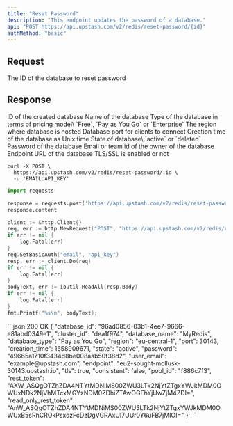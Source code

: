 ```yaml
---
title: "Reset Password"
description: "This endpoint updates the password of a database."
api: "POST https://api.upstash.com/v2/redis/reset-password/{id}"
authMethod: "basic"
---
```


## Request

<ParamField path="id" required>
  The ID of the database to reset password
</ParamField>

## Response

<ResponseField name="database_id" type="string">
  ID of the created database
</ResponseField>
<ResponseField name="database_name" type="string">
  Name of the database
</ResponseField>
<ResponseField name="database_type" type="string">
  Type of the database in terms of pricing model\ `Free`, `Pay as You Go` or
  `Enterprise`
</ResponseField>
<ResponseField name="region" type="string">
  The region where database is hosted
</ResponseField>
<ResponseField name="port" type="int">
  Database port for clients to connect
</ResponseField>
<ResponseField name="creation_time" type="int">
  Creation time of the database as Unix time
</ResponseField>
<ResponseField name="state" type="string">
  State of database\ `active` or `deleted`
</ResponseField>
<ResponseField name="password" type="string">
  Password of the database
</ResponseField>
<ResponseField name="user_email" type="string">
  Email or team id of the owner of the database
</ResponseField>
<ResponseField name="endpoint" type="string">
  Endpoint URL of the database
</ResponseField>
<ResponseField name="tls" type="boolean">
  TLS/SSL is enabled or not
</ResponseField>

<RequestExample>

```shell curl
curl -X POST \
  https://api.upstash.com/v2/redis/reset-password/:id \
  -u 'EMAIL:API_KEY'
```

```python Python
import requests

response = requests.post('https://api.upstash.com/v2/redis/reset-password/:id', auth=('EMAIL', 'API_KEY'))
response.content
```

```go Go
client := &http.Client{}
req, err := http.NewRequest("POST", "https://api.upstash.com/v2/redis/reset-password/:id", nil)
if err != nil {
    log.Fatal(err)
}
req.SetBasicAuth("email", "api_key")
resp, err := client.Do(req)
if err != nil {
    log.Fatal(err)
}
bodyText, err := ioutil.ReadAll(resp.Body)
if err != nil {
    log.Fatal(err)
}
fmt.Printf("%s\n", bodyText);
```

</RequestExample>

<ResponseExample>
```json 200 OK
{
  "database_id": "96ad0856-03b1-4ee7-9666-e81abd0349e1",
  "cluster_id": "dea1f974",
  "database_name": "MyRedis",
  "database_type": "Pay as You Go",
  "region": "eu-central-1",
  "port": 30143,
  "creation_time": 1658909671,
  "state": "active",
  "password": "49665a1710f3434d8be008aab50f38d2",
  "user_email": "example@upstash.com",
  "endpoint": "eu2-sought-mollusk-30143.upstash.io",
  "tls": true,
  "consistent": false,
  "pool_id": "f886c7f3",
  "rest_token": "AXW_ASQgOTZhZDA4NTYtMDNiMS00ZWU3LTk2NjYtZTgxYWJkMDM0OWUxNDk2NjVhMTcxMGYzNDM0ZDhiZTAwOGFhYjUwZjM4ZDI=",
  "read_only_rest_token": "AnW_ASQgOTZhZDA4NTYtMDNiMS00ZWU3LTk2NjYtZTgxYWJkMDM0OWUxB5sRhCROkPsxozFcDzDgVGRAxUI7UUr0Y6uFB7jMIOI="
}
```
</ResponseExample>
